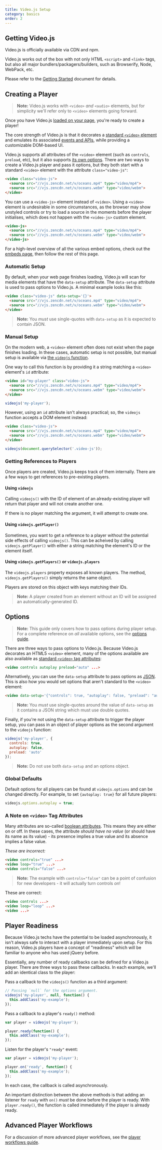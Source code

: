 ```yaml
---
title: Video.js Setup
category: basics
order: 2
---
```


## Getting Video.js

Video.js is officially available via CDN and npm.

Video.js works out of the box with not only HTML `<script>` and `<link>` tags, but also all major bundlers/packagers/builders, such as Browserify, Node, WebPack, etc.

Please refer to the [Getting Started][getting-started] document for details.

## Creating a Player

> **Note:** Video.js works with `<video>` _and_ `<audio>` elements, but for simplicity we'll refer only to `<video>` elements going forward.

Once you have Video.js [loaded on your page][getting-started], you're ready to create a player!

The core strength of Video.js is that it decorates a [standard `<video>` element][w3c-video] and emulates its associated [events and APIs][w3c-media-events], while providing a customizable DOM-based UI.

Video.js supports all attributes of the `<video>` element (such as `controls`, `preload`, etc), but it also supports [its own options](#options). There are two ways to create a Video.js player and pass it options, but they both start with a standard `<video>` element with the attribute `class="video-js"`:

```html
<video class="video-js">
  <source src="//vjs.zencdn.net/v/oceans.mp4" type="video/mp4">
  <source src="//vjs.zencdn.net/v/oceans.webm" type="video/webm">
</video>
```

You can use a `<video-js>` element instead of `<video>`. Using a `<video>` element is undesirable in some circumstances, as the browser may show unstyled controls or try to load a source in the moments before the player initialises, which does not happen with the `<video-js>` custom element. 

```html
<video-js>
  <source src="//vjs.zencdn.net/v/oceans.mp4" type="video/mp4">
  <source src="//vjs.zencdn.net/v/oceans.webm" type="video/webm">
</video-js>
```

For a high-level overview of all the various embed options, check out the [embeds page](/guides/embeds), then follow the rest of this page.

### Automatic Setup

By default, when your web page finishes loading, Video.js will scan for media elements that have the `data-setup` attribute. The `data-setup` attribute is used to pass options to Video.js. A minimal example looks like this:

```html
<video class="video-js" data-setup='{}'>
  <source src="//vjs.zencdn.net/v/oceans.mp4" type="video/mp4">
  <source src="//vjs.zencdn.net/v/oceans.webm" type="video/webm">
</video>
```

> **Note:** You _must_ use single-quotes with `data-setup` as it is expected to contain JSON.

### Manual Setup

On the modern web, a `<video>` element often does not exist when the page finishes loading. In these cases, automatic setup is not possible, but manual setup is available via [the `videojs` function][videojs].

One way to call this function is by providing it a string matching a `<video>` element's `id` attribute:

```html
<video id="my-player" class="video-js">
  <source src="//vjs.zencdn.net/v/oceans.mp4" type="video/mp4">
  <source src="//vjs.zencdn.net/v/oceans.webm" type="video/webm">
</video>
```

```js
videojs('my-player');
```

However, using an `id` attribute isn't always practical; so, the `videojs` function accepts a DOM element instead:

```html
<video class="video-js">
  <source src="//vjs.zencdn.net/v/oceans.mp4" type="video/mp4">
  <source src="//vjs.zencdn.net/v/oceans.webm" type="video/webm">
</video>
```

```js
videojs(document.querySelector('.video-js'));
```

### Getting References to Players

Once players are created, Video.js keeps track of them internally. There are a few ways to get references to pre-existing players.

#### Using `videojs`

Calling `videojs()` with the ID of element of an already-existing player will return that player and will not create another one.

If there is no player matching the argument, it will attempt to create one.

#### Using `videojs.getPlayer()`

Sometimes, you want to get a reference to a player without the potential side effects of calling `videojs()`. This can be acheived by calling `videojs.getPlayer()` with either a string matching the element's ID or the element itself.

#### Using `videojs.getPlayers()` or `videojs.players`

The `videojs.players` property exposes all known players. The method, `videojs.getPlayers()` simply returns the same object.

Players are stored on this object with keys matching their IDs.

> **Note:** A player created from an element without an ID will be assigned an automatically-generated ID.

## Options

> **Note:** This guide only covers how to pass options during player setup. For a complete reference on _all_ available options, see the [options guide](/guides/options).

There are three ways to pass options to Video.js. Because Video.js decorates an HTML5 `<video>` element, many of the options available are also available as [standard `<video>` tag attributes][video-attrs]:

```html
<video controls autoplay preload="auto" ...>
```

Alternatively, you can use the `data-setup` attribute to pass options as [JSON][json]. This is also how you would set options that aren't standard to the `<video>` element:

```html
<video data-setup='{"controls": true, "autoplay": false, "preload": "auto"}'...>
```

> **Note:** You _must_ use single-quotes around the value of `data-setup` as it contains a JSON string which must use double quotes.

Finally, if you're not using the `data-setup` attribute to trigger the player setup, you can pass in an object of player options as the second argument to the `videojs` function:

```js
videojs('my-player', {
  controls: true,
  autoplay: false,
  preload: 'auto'
});
```

> **Note:** Do not use both `data-setup` and an options object.

### Global Defaults

Default options for all players can be found at `videojs.options` and can be changed directly. For example, to set `{autoplay: true}` for all future players:

```js
videojs.options.autoplay = true;
```

### A Note on `<video>` Tag Attributes

Many attributes are so-called [boolean attributes][boolean-attrs]. This means they are either on or off. In these cases, the attribute _should have no value_ (or should have its name as its value) - its presence implies a true value and its absence implies a false value.

_These are incorrect:_

```html
<video controls="true" ...>
<video loop="true" ...>
<video controls="false" ...>
```

> **Note:** The example with `controls="false"` can be a point of confusion for new developers - it will actually turn controls _on_!

These are correct:

```html
<video controls ...>
<video loop="loop" ...>
<video ...>
```

## Player Readiness

Because Video.js techs have the potential to be loaded asynchronously, it isn't always safe to interact with a player immediately upon setup. For this reason, Video.js players have a concept of "readiness" which will be familiar to anyone who has used jQuery before.

Essentially, any number of ready callbacks can be defined for a Video.js player. There are three ways to pass these callbacks. In each example, we'll add an identical class to the player:

Pass a callback to the `videojs()` function as a third argument:

```js
// Passing `null` for the options argument.
videojs('my-player', null, function() {
  this.addClass('my-example');
});
```

Pass a callback to a player's `ready()` method:

```js
var player = videojs('my-player');

player.ready(function() {
  this.addClass('my-example');
});
```

Listen for the player's `"ready"` event:

```js
var player = videojs('my-player');

player.on('ready', function() {
  this.addClass('my-example');
});
```

In each case, the callback is called asynchronously.

An important distinction between the above methods is that adding an listener for `ready` with `on()` _must_ be done before the player is ready. With `player.ready()`, the function is called immediately if the player is already ready.

## Advanced Player Workflows

For a discussion of more advanced player workflows, see the [player workflows guide][player-workflows].

[player-workflows]: /guides/player-workflows

[boolean-attrs]: https://www.w3.org/TR/2011/WD-html5-20110525/common-microsyntaxes.html#boolean-attributes

[getting-started]: /getting-started

[json]: https://json.org/example.html

[video-attrs]: https://developer.mozilla.org/en-US/docs/Web/HTML/Element/video#Attributes

[videojs]: https://docs.videojs.com/module-videojs.html

[w3c-media-events]: https://www.w3.org/2010/05/video/mediaevents.html

[w3c-video]: https://www.w3.org/TR/html5/embedded-content-0.html#the-video-element
